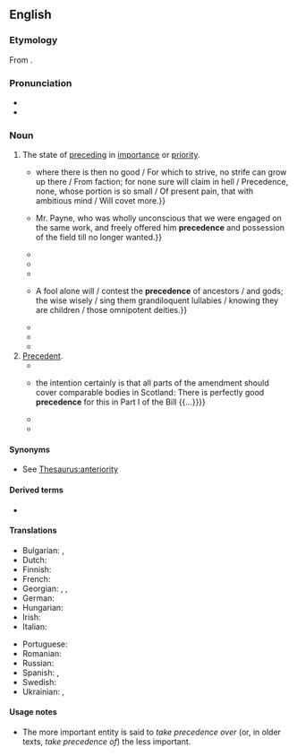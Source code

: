 ==English==

===Etymology===
From {{der|en|frm|précédence||the state of preceding, anteriority}}.

===Pronunciation===
* {{audio|en|en-us-precedence.ogg|Audio (US)}}
* {{IPA|en|/ˈpɹɛsɪd(ə)ns/|/pɹɪˈsiːd(ə)ns/|/ˈpɹiːsɪd(ə)ns/}}

===Noun===
{{en-noun|~}}

# The state of [[preceding]] in [[importance]] or [[priority]].
#: {{ux|en|Family takes '''precedence''' over work, in an emergency.}}
#* {{quote-book|en|year=1674|authorlink=John Milton|first=John|last=Milton|title=[[w:Paradise Lost|Paradise Lost]]|others=Book II|lines=30-35|passage={{...}} where there is then no good / For which to strive, no strife can grow up there / From faction; for none sure will claim in hell / Precedence, none, whose portion is so small / Of present pain, that with ambitious mind / Will covet more.}}
#* {{quote-book|en|year=1885|authorlink=Richard Francis Burton|first=Richard|last=Burton|title=[[w:The Book of the Thousand Nights and a Night|The Book of the Thousand Nights and a Night]]|volume=1|page=x|url=https://archive.org/details/arabiantranslat01burtuoft|passage=I wrote to {{...}} Mr. Payne, who was wholly unconscious that we were engaged on the same work, and freely offered him '''precedence''' and possession of the field till no longer wanted.}}
#* {{quote-book|en|year=1922|authorlink=Sinclair Lewis|first=Sinclair|last=Lewis|title=[[w:Babbitt|Babbitt]]|location=New York|publisher=Harcourt, Brace & Co.|chapter=Chapter VI - III|pages=74-75|url=https://archive.org/details/babbittl00lewi|passage=In the city of Zenith, in the barbarous twentieth century, a family's motor indicated its social rank as precisely as the grades of the peerage determined the rank of an English family—indeed, more precisely, considering the opinion of old county families upon newly created brewery barons and woolen-mill viscounts. The details of '''precedence''' were never officially determined.}}
#* {{quote-book|en|year=1936|authorlink=Freya Stark|first=Freya|last=Stark|title=The Southern Gates of Arabia: A Journey in the Hadhramaut|location=New York|publisher=Dutton|chapter=II|page=28|url=https://archive.org/details/southerngatesofa012570mbp|passage=he saw to my twelve packages on one hand while on the other he dealt with the Emir of the Sea, the harbour master, who in a green gown and yellow turban, was demanding '''precedence''' of some sort.}}
#* {{quote-book|en|year=1938|authorlink=Xavier Herbert|first=Xavier|last=Herbert|title=[[w:Capricornia (novel)|Capricornia]]|location=New York|publisher=D. Appleton-Century|year_published=1943|chapter=X|page=163|url=https://archive.org/details/capricornianovel00herb|passage=The orderlies, only too well aware of the niceties of the colour-conscious system that prevailed, debated, then sent one of their number to ask the matron what should be done. The matron said that Cho must give '''precedence'''. He was laid on the concrete floor.}}
#* {{quote-book|en|year=1971|authorlink=Chinua Achebe|first=Chinua|last=Achebe|chapter=These Gods are Children|title=Collected Poems|location=New York|publisher=Random House|year_published=2004|page=58|passage={{...}} A fool alone will / contest the '''precedence''' of ancestors / and gods; the wise wisely / sing them grandiloquent lullabies / knowing they are children / those omnipotent deities.}}
#* {{quote-book|en|date=June 6, 1986|mainauthor=Presidential Commission on the Space Shuttle Challenger Accident|title=Report to the President|author={{w|Richard Feynman}}|chapter=Personal observations on the reliability of the Shuttle|passage=For a successful technology, reality must take '''precedence''' over public relations, for nature cannot be fooled.}}
#* {{quote-book|en|year=2014|first=Janet|last=Davies|title=The Welsh Language: A History|location=Cardiff|publisher=University of Wales Press|chapter=5|pages=61-2|passage=The provincial eisteddfodau, with their reliance on upper-class patronage, tended to give '''precedence''' to English, but the smaller ones were conducted entirely in Welsh.}}
#* {{quote-journal|en|date=2020 December 2|author=Philip Haigh|title=A winter of discontent caused by threat of union action|journal=Rail|page=63|text=The memorandum of understanding between the Rail Accident Investigation Branch, the Office of Rail and Road and the police states: "In the absence of a clear indication that serious criminality has caused the accident, RAIB will normally have '''precedence''' in respect of the investigation and will assume lead responsibility for the investigation."}}
# [[precedent|Precedent]].
#* {{quote-book|en|year=1934|authorlink=Ezra Pound|first=Ezra|last=Pound|title=[[w:ABC of Reading|ABC of Reading]]|location=London|publisher=Faber & Faber|year_published=1991|page=142|passage=Verses of probably no literary value, but illustrating a kind of rhythm, a melodic innovation that you will not find in Chaucer, though there is ample '''precedence''' in Provence}}
#* {{quote-journal|en|date=1991-12-03|journal={{w|Hansard}}|url=http://www.hansard-corpus.org/x4.asp?t=965509&ID=330721832|passage={{...}} the intention certainly is that all parts of the amendment should cover comparable bodies in Scotland: There is perfectly good '''precedence''' for this in Part I of the Bill {{...}}}}
#* {{quote-book|en|year=2004|first=Paul|last=Jackson|title=One of the Boys: Homosexuality in the Military during World War II|location=Montreal and Kingston|publisher=McGill-Queen's University Press|chapter=3|page=127|passage=If such cases did exist, they seem not to have been committed to paper. Psychiatrists, in such circumstances, may have followed the '''precedence''' of their spiritual forebears—religious confessors—in respecting the privacy of their patients.}}
#* {{quote-journal|en|date=2010-06-15|journal={{w|Maclean's}}|url=http://www.macleans.ca/education/uniandcollege/ubc-faculty-union-loses-students-win/|title=UBC faculty union loses, students win|first=Keith|last=Van|passage=The ruling in favour of UBC also sets '''precedence''' on the matter of bicameral governance for universities and colleges.}}

====Synonyms====
* {{sense|state of preceding}} See [[Thesaurus:anteriority]]

====Derived terms====
* {{l|en|order of precedence}}

====Translations====
{{trans-top|the state of preceding in importance or priority}}
* Bulgarian: {{t|bg|превъзхождане|n}}, {{t+|bg|предимство|n}}
* Dutch: {{t+|nl|voorrang|m}}
* Finnish: {{t|fi|arvojärjestys}}
* French: {{t+|fr|préséance|f}}
* Georgian: {{t|ka|პირველობა}}, {{t|ka|პრიორიტეტულობა}}, {{t|ka|უპირატესობა}}
* German: {{t+|de|Vorrang|m}}
* Hungarian: {{t+|hu|elsőbbség}}
* Irish: {{t|ga|oireachas|m}}
* Italian: {{t+|it|precedenza|f}}
{{trans-mid}}
* Portuguese: {{t+|pt|precedência|f}}
* Romanian: {{t+|ro|precedență}}
* Russian: {{t+|ru|предшествова́ние}}
* Spanish: {{t+|es|prioridad|f}}, {{t|es|precedencia|f}}
* Swedish: {{t+|sv|företräde|n}}
* Ukrainian: {{t|uk|передування}}, {{t|uk|старшинство}}
{{trans-bottom}}

====Usage notes====
* The more important entity is said to ''take precedence over'' (or, in older texts, ''take precedence of'') the less important.